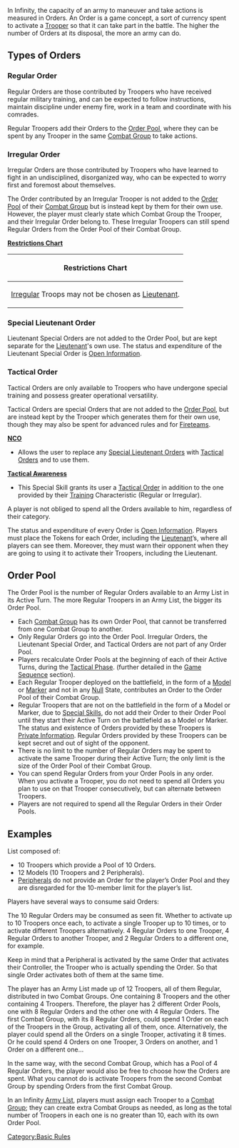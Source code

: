{{n5-section-basic-rules}}


In Infinity, the capacity of an army to maneuver and take actions is measured in Orders. An Order is a game concept, a sort of currency spent to activate a [[Trooper]] so that it can take part in the battle. The higher the number of Orders at its disposal, the more an army can do.


== Types of Orders ==
=== Regular Order ===
{{image | name=eng-regular-order-512.jpg | style=128 }}
Regular Orders are those contributed by Troopers who have received regular military training, and can be expected to follow instructions, maintain discipline under enemy fire, work in a team and coordinate with his comrades.

Regular Troopers add their Orders to the [[Order Pool]], where they can be spent by any Trooper in the same [[Combat Group]] to take actions.


=== Irregular Order ===
{{image | name=eng-irregular-512.jpg | style= 128 }}
Irregular Orders are those contributed by Troopers who have learned to fight in an undisciplined, disorganized way, who can be expected to worry first and foremost about themselves.

The Order contributed by an Irregular Trooper is not added to the [[Order Pool]] of their [[Combat Group]] but is instead kept by them for their own use. However, the player must clearly state which Combat Group the Trooper, and their Irregular Order belong to. These Irregular Troopers can still spend Regular Orders from the Order Pool of their Combat Group.

{{see-also}}
'''[[Restrictions Chart]]'''
{| class="n5table-dark"
|-
! Restrictions Chart
|- 
| [[Irregular]] Troops may not be chosen as [[Lieutenant]]. 
|}
{{see-also-end}}


=== Special Lieutenant Order ===
{{image| name=eng-lieutenant-order-512.jpg | style= 128 }} 
Lieutenant Special Orders are not added to the Order Pool, but are kept separate for the [[Lieutenant]]'s own use. The status and expenditure of the Lieutenant Special Order is [[Open Information]].


=== Tactical Order ===
{{image| name=tactical-order-512.png | style= 128 }} 
Tactical Orders are only available to Troopers who have undergone special training and possess greater operational versatility. 

Tactical Orders are special Orders that are not added to the [[Order Pool]], but are instead kept by the Trooper which generates them for their own use, though they may also be spent for advanced rules and for [[Fireteam]]s. 

{{see-also}}
'''[[NCO]]'''
* Allows the user to replace any [[Lieutenant Special Order | Special Lieutenant Order]]s with [[Tactical Order]]s and to use them.


'''[[Tactical Awareness]]'''
* This Special Skill grants its user a [[Tactical Order]] in addition to the one provided by their [[Training]] Characteristic (Regular or Irregular).
{{see-also-end}}


{{remember-start}}
A player is not obliged to spend all the Orders available to him, regardless of their category.
{{remember-end}}


{{Important-start}}
The status and expenditure of every Order is [[Open Information]]. Players must place the Tokens for each Order, including the [[Lieutenant]]’s, where all players can see them. Moreover, they must warn their opponent when they are going to using it to activate their Troopers, including the Lieutenant.
{{Important-end}}


== Order Pool ==
The Order Pool is the number of Regular Orders available to an Army List in its Active Turn. The more Regular Troopers in an Army List, the bigger its Order Pool.

* Each [[Combat Group]] has its own Order Pool, that cannot be transferred from one Combat Group to another.
* Only Regular Orders go into the Order Pool. Irregular Orders, the Lieutenant Special Order, and Tactical Orders are not part of any Order Pool.
* Players recalculate Order Pools at the beginning of each of their Active Turns, during the [[Tactical Phase]]. (further detailed in the [[Game Sequence]] section).
* Each Regular Trooper deployed on the battlefield, in the form of a [[Model]] or [[Marker]] and not in any [[Null]] State, contributes an Order to the Order Pool of their Combat Group.
* Regular Troopers that are not on the battlefield in the form of a Model or Marker, due to [[Special Skills]], do not add their Order to their Order Pool until they start their Active Turn on the battlefield as a Model or Marker. The status and existence of Orders provided by these Troopers is [[Private Information]]. Regular Orders provided by these Troopers can be kept secret and out of sight of the opponent.
* There is no limit to the number of Regular Orders may be spent to activate the same Trooper during their Active Turn; the only limit is the size of the Order Pool of their Combat Group.
* You can spend Regular Orders from your Order Pools in any order. When you activate a Trooper, you do not need to spend all Orders you plan to use on that Trooper consecutively, but can alternate between Troopers.
* Players are not required to spend all the Regular Orders in their Order Pools.


== Examples ==
{{Greybox-start | Order Pool Example 1 }}
{{image | name=n5/dual-order-pool-example-1-2048.jpg | style=fullborder }}

List composed of:
* 10 Troopers which provide a Pool of 10 Orders.
* 12 Models (10 Troopers and 2 Peripherals).
* [[Peripheral]]s do not provide an Order for the player’s Order Pool and they are disregarded for the 10-member limit for the player’s list.

Players have several ways to consume said Orders:

The 10 Regular Orders may be consumed as seen fit. Whether to activate up to 10 Troopers once each, to activate a single Trooper up to 10 times, or to activate different Troopers alternatively. 4 Regular Orders to one Trooper, 4 Regular Orders to another Trooper, and 2 Regular Orders to a different one, for example.

Keep in mind that a Peripheral is activated by the same Order that activates their Controller, the Trooper who is actually spending the Order. So that single Order activates both of them at the same time.
{{Greybox-end}}


{{Greybox-start | Order Pool Example 2 }}
The player has an Army List made up of 12 Troopers, all of them Regular, distributed in two Combat Groups. One containing 8 Troopers and the other containing 4 Troopers. Therefore, the player has 2 different Order Pools, one with 8 Regular Orders and the other one with 4 Regular Orders. The first Combat Group, with its 8 Regular Orders, could spend 1 Order on each of the Troopers in the Group, activating all of them, once. Alternatively, the player could spend all the Orders on a single Trooper, activating it 8 times. Or he could spend 4 Orders on one Trooper, 3 Orders on another, and 1 Order on a different one…

In the same way, with the second Combat Group, which has a Pool of 4 Regular Orders, the player would also be free to choose how the Orders are spent. What you cannot do is activate Troopers from the second Combat Group by spending Orders from the first Combat Group.
{{Greybox-end}}


{{Remember-start}}
In an Infinity [[Army List]], players must assign each Trooper to a [[Combat Group]]; they can create extra Combat Groups as needed, as long as the total number of Troopers in each one is no greater than 10, each with its own Order Pool.
{{Remember-end}}



{{n5-section-basic-rules}}





[[Category:Basic Rules]]